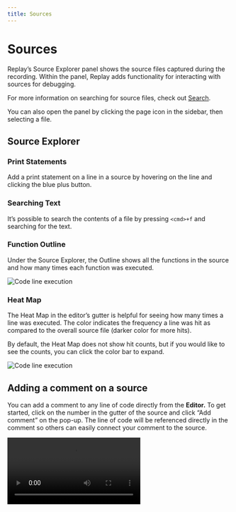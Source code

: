 ```yaml
---
title: Sources
---
```



# Sources

Replay’s Source Explorer panel shows the source files captured during the recording. Within the panel, Replay adds functionality for interacting with sources for debugging.

For more information on searching for source files, check out [Search](/reference-guide/debugger/search).

You can also open the panel by clicking the page icon in the sidebar, then selecting a file.

## Source Explorer

### Print Statements

Add a print statement on a line in a source by hovering on the line and clicking the blue plus button.

### Searching Text

It’s possible to search the contents of a file by pressing `<cmd>+f` and searching for the text.

### Function Outline

Under the Source Explorer, the Outline shows all the functions in the source and how many times each function was executed.

![Code line execution](/images/inspecting-function_uhskq.png)

### Heat Map

The Heat Map in the editor’s gutter is helpful for seeing how many times a line was executed. The color indicates the frequency a line was hit as compared to the overall source file (darker color for more hits).

By default, the Heat Map does not show hit counts, but if you would like to see the counts, you can click the color bar to expand.

![Code line execution](/images/line-execution_ewzxz.png)

## Adding a comment on a source

You can add a comment to any line of code directly from the **Editor.** To get started, click on the number in the gutter of the source and click “Add comment” on the pop-up. The line of code will be referenced directly in the comment so others can easily connect your comment to the source.

<Video src={addLineCommentJqkzf} />

## Source Maps

If source maps were available during recording or [uploaded to Replay](/getting-started/teams-admin/uploading-source-maps), you can toggle between the bundled code and the original source in a replay.

The toggle in the lower-left side of a source will indicate if it is an Original Source file. Clicking the toggle will automatically open the corresponding bundled file.

<Video src={sourcemapsDbrqq} />

### Source Maps Visualization

The Source Map Visualization is useful for seeing how original and generated sources map to each other. The visualization can help trace issues in minified code back to the original code. The visualization can also help identify issues with breakpoints or minified variables in DevTools.

<Callout type="info" emoji="💡">
Read more about how we developed this feature in [the blog post here](https://medium.com/replay-io/changelog-source-map-visualization-33099ec719bb).
</Callout>

If a source map is available, click the Source Map icon next to the Original Source toggle to open the Visualization. The Original Source is shown on the left and the bundled code on the right. Hover over values to see how they map between the source and bundled code.

![Sourcemap visualisation](/images/sourcemap-visualisation_tsawx.png)
